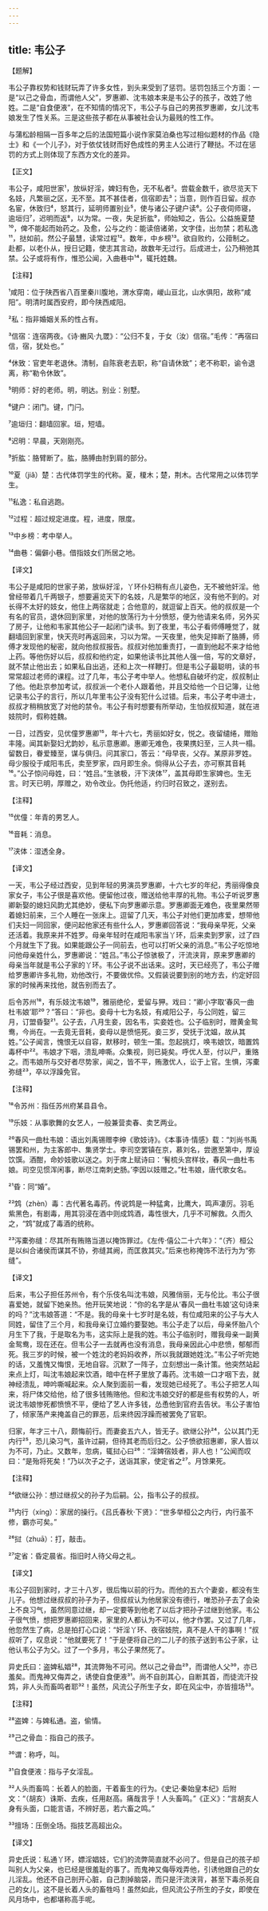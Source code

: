 ```yaml
---
---
---
```

title: 韦公子
---




【题解】


韦公子靠权势和钱财玩弄了许多女性，到头来受到了惩罚。惩罚包括三个方面：一是“以己之骨血，而谓他人父”，罗惠卿、沈韦娘本来是韦公子的孩子，改姓了他姓。二是“自食便液”，在不知情的情况下，韦公子与自己的男孩罗惠卿，女儿沈韦娘发生了性关系。三是这些孩子都在从事被社会认为最贱的性工作。

与蒲松龄相隔一百多年之后的法国短篇小说作家莫泊桑也写过相似题材的作品《隐士》和《一个儿子》，对于依仗钱财而好色成性的男主人公进行了鞭挞。不过在惩罚的方式上则体现了东西方文化的差异。

【正文】

韦公子，咸阳世家¹，放纵好淫，婢妇有色，无不私者²。尝载金数千，欲尽览天下名妓，凡繁丽之区，无不至。其不甚佳者，信宿即去³；当意，则作百日留。叔亦名宦，休致归⁴，怒其行，延明师置别业⁵，使与诸公子键户读⁶。公子夜伺师寝，逾垣归⁷，迟明而返⁸，以为常。一夜，失足折肱⁹，师始知之，告公。公益施夏楚¹⁰，俾不能起而始药之。及愈，公与之约：能读倍诸弟，文字佳，出勿禁；若私逸¹¹，挞如前。然公子最慧，读常过程¹²。数年，中乡榜¹³。欲自败约，公箝制之。赴都，以老仆从，授日记籍，使志其言动，故数年无过行。后成进士，公乃稍弛其禁。公子或将有作，惟恐公闻，入曲巷中¹⁴，辄托姓魏。





【注释】


¹咸阳：位于陕西省八百里秦川腹地，渭水穿南，嵕山亘北，山水俱阳，故称“咸阳”。明清时属西安府，即今陕西咸阳。

²私：指非婚姻关系的性占有。

³信宿：连宿两夜。《诗·豳风·九罭》：“公归不复，于女（汝）信宿。”毛传：“再宿曰信，宿，犹处也。”

⁴休致：官吏年老退休。清制，自陈衰老去职，称“自请休致”；老不称职，谕令退离，称“勒令休致”。

⁵明师：好的老师。明，明达。别业：别墅。

⁶键户：闭门。键，门闩。

⁷逾垣归：翻墙回家。垣，短墙。

⁸迟明：早晨，天刚刚亮。

⁹折肱：胳臂断了。肱，胳膊由肘到肩的部分。

¹⁰夏（jiǎ）楚：古代体罚学生的代称。夏，榎木；楚，荆木。古代常用之以体罚学生。

¹¹私逸：私自逃跑。

¹²过程：超过规定进度。程，进度，限度。

¹³中乡榜：考中举人。

¹⁴曲巷：偏僻小巷。借指妓女们所居之地。





【译文】


韦公子是咸阳的世家子弟，放纵好淫，丫环仆妇稍有点儿姿色，无不被他奸淫。他曾经带着几千两银子，想要遍览天下的名妓，凡是繁华的地区，没有他不到的。对长得不太好的妓女，他住上两宿就走；合他意的，就逗留上百天。他的叔叔是一个有名的官员，退休回到家里，对他的放荡行为十分愤怒，便为他请来名师，另外买了房子，让他和韦家其他公子一起闭门读书。到了夜里，韦公子看师傅睡觉了，就翻墙回到家里，快天亮时再返回来，习以为常。一天夜里，他失足摔断了胳膊，师傅才发现他的秘密，就向他叔叔报告。叔叔对他加重责打，一直到他起不来才给他上药。等他伤好以后，叔叔和他约定，如果他读书比其他人强一倍，写的文章好，就不禁止他出去；如果私自出逃，还和上次一样鞭打。但是韦公子最聪明，读的书常常超过老师的课程。过了几年，韦公子考中举人。他想私自破坏约定，叔叔制止了他。他赴京参加考试，叔叔派一个老仆人跟着他，并且交给他一个日记簿，让他记录韦公子的言行，所以几年里韦公子没有犯什么过错。后来，韦公子考中进士，叔叔才稍稍放宽了对他的禁令。韦公子有时想要有所举动，生怕叔叔知道，就在进妓院时，假称姓魏。

一日，过西安，见优僮罗惠卿¹⁵，年十六七，秀丽如好女，悦之。夜留缱绻，赠贻丰隆。闻其新娶妇尤韵妙，私示意惠卿。惠卿无难色，夜果携妇至，三人共一榻。留数日，眷爱臻至，谋与俱归。问其家口，答云：“母早丧，父存。某原非罗姓。母少服役于咸阳韦氏，卖至罗家，四月即生余。倘得从公子去，亦可察其音耗¹⁶。”公子惊问母姓，曰：“姓吕。”生骇极，汗下浃体¹⁷，盖其母即生家婢也。生无言。时天已明，厚赠之，劝令改业。伪托他适，约归时召致之，遂别去。





【注释】


¹⁵优僮：年青的男艺人。

¹⁶音耗：消息。

¹⁷浃体：湿透全身。





【译文】


一天，韦公子经过西安，见到年轻的男演员罗惠卿，十六七岁的年纪，秀丽得像良家女子，韦公子很是喜欢他。便留他过夜，赠送给他丰厚的礼物。韦公子听说罗惠卿新娶的媳妇风韵尤其绝妙，便私下向罗惠卿示意。罗惠卿面无难色，夜里果然带着媳妇前来，三个人睡在一张床上。逗留了几天，韦公子对他们更加疼爱，想带他们夫妇一同回家，便问起他家还有些什么人，罗惠卿回答说：“我母亲早死，父亲还活着。我原来并不姓罗。母亲年轻时在咸阳韦家当丫环，后来卖到罗家，过了四个月就生下了我。如果能跟公子一同前去，也可以打听父亲的消息。”韦公子吃惊地问他母亲姓什么，罗惠卿说：“姓吕。”韦公子惊骇极了，汗流浃背，原来罗惠卿的母亲当年就是韦公子家的丫环。韦公子说不出话来。这时，天已经亮了，韦公子赠给罗惠卿许多礼物，劝他改行，不要做优伶。又假装说要到别的地方去，约定好回家的时候再来找他，就告别而去了。

后令苏州¹⁸，有乐妓沈韦娘¹⁹，雅丽绝伦，爱留与狎。戏曰：“卿小字取‘春风一曲杜韦娘’耶²⁰？”答曰：“非也。妾母十七为名妓，有咸阳公子，与公同姓，留三月，订盟昏娶²¹。公子去，八月生妾，因名韦，实妾姓也。公子临别时，赠黄金鸳鸯，今尚在。一去竟无音耗，妾母以是愤悒死。妾三岁，受抚于沈媪，故从其姓。”公子闻言，愧恨无以自容，默移时，顿生一策。忽起挑灯，唤韦娘饮，暗置鸩毒杯中²²。韦娘才下咽，溃乱呻嘶。众集视，则已毙矣。呼优人至，付以尸，重赂之。而韦娘所与交好者尽势家，闻之，皆不平，贿激优人，讼于上官。生惧，泻橐弥缝²³，卒以浮躁免官。





【注释】


¹⁸令苏州：指任苏州府某县县令。

¹⁹乐妓：从事歌舞的女艺人，一般兼营卖春、卖艺两业。

²⁰春风一曲杜韦娘：语出刘禹锡赠李绅《歌妓诗》。《本事诗·情感》载：“刘尚书禹锡罢和州，为主客郎中、集贤学士。李司空罢镇在京，慕刘名，尝邀至第中，厚设饮馔。酒酣，命妙妓歌以送之。刘于席上赋诗曰：‘鬌梳头宫样妆，春风一曲杜韦娘。司空见惯浑闲事，断尽江南刺史肠。’李因以妓赠之。”杜韦娘，唐代歌女名。

²¹昏：同“婚”。

²²鸩（zhèn）毒：古代著名毒药。传说鸩是一种猛禽，比鹰大，鸣声凄厉。羽毛紫黑色，有剧毒，用其羽浸在酒中则成鸩酒，毒性很大，几乎不可解救。久而久之，“鸩”就成了毒酒的统称。

²³泻橐弥缝：尽其所有贿赂当道以掩饰罪过。《左传·僖公二十六年》：“（齐）桓公是以纠合诸侯而谋其不协，弥缝其阙，而匡救其灾。”后来也称掩饰不法行为为“弥缝”。





【译文】


后来，韦公子担任苏州令，有个乐伎名叫沈韦娘，风雅俏丽，无与伦比。韦公子很喜爱她，就留下她亲热。他开玩笑地说：“你的名字是从‘春风一曲杜韦娘’这句诗来的吗？”沈韦娘答道：“不是。我的母亲十七岁时是名妓，有位咸阳来的公子与大人同姓，留住了三个月，和我母亲订立婚约要娶她。韦公子走了以后，母亲怀胎八个月生下了我，于是取名为韦，这实际上是我的姓。韦公子临别时，赠我母亲一副黄金鸳鸯，现在还在。但韦公子一去就再也没有消息，我母亲因此心中悲愤，郁郁而死。我三岁的时候，被一个姓沈的老妈妈收养，所以我就跟她姓沈。”韦公子听完她的话，又羞愧又悔恨，无地自容。沉默了一阵子，立刻想出一条计策。他突然站起来点上灯，叫沈韦娘起来饮酒，暗中在杯子里放了毒药。沈韦娘一口才咽下去，就神经溃乱，呻吟嘶喊起来。众人聚到面前一看，发现她已经死了。韦公子把艺人叫来，将尸体交给他，给了很多钱贿赂他。但和沈韦娘交好的都是些有权势的人，听说沈韦娘惨死都愤愤不平，便给了艺人许多钱，怂恿他到官府去告状。韦公子害怕了，倾家荡产来掩盖自己的罪恶，后来终因浮躁而被罢免了官职。

归家，年才三十八，颇悔前行。而妻妾五六人，皆无子。欲继公孙²⁴，公以其门无内行²⁵，恐儿染习气，虽许过嗣，但待其老而后归之。公子愤欲招惠卿，家人皆以为不可，乃止。又数年，忽病，辄挝心曰²⁶：“淫婢宿妓者，非人也！”公闻而叹曰：“是殆将死矣！”乃以次子之子，送诣其家，使定省之²⁷。月馀果死。





【注释】


²⁴欲继公孙：想过继叔父的孙子为后嗣。公，指韦公子的叔叔。

²⁵内行（xíng）：家居的操行。《吕氏春秋·下贤》：“世多举桓公之内行，内行虽不修，霸亦可矣。”

²⁶挝（zhuā）：打，敲击。

²⁷定省：昏定晨省。指旧时人待父母之礼。





【译文】


韦公子回到家时，才三十八岁，很后悔以前的行为。而他的五六个妻妾，都没有生儿子。他想过继叔叔的孙子为子，但叔叔认为他居家没有德行，唯恐孙子去了会染上不良习气，虽然同意过继，却一定要等到他老了以后才把孙子过继到他家。韦公子很气愤，想把罗惠卿招回来，家里的人都认为不可以，他才作罢。又过了几年，他忽然生了病，总是拍打心口说：“奸淫丫环、夜宿妓院，真不是人干的事啊！”叔叔听了，叹息说：“他就要死了！”于是便将自己的二儿子的孩子送到韦公子家，让他认韦公子为父。过了一个多月，韦公子果然死了。

异史氏曰：盗婢私娼²⁸，其流弊殆不可问。然以己之骨血²⁹，而谓他人父³⁰，亦已羞矣。而鬼神又侮弄之，诱使自食便液³¹。尚不自剖其心，自断其首，而徒流汗投鸩，非人头而畜鸣者耶³²！虽然，风流公子所生子女，即在风尘中，亦皆擅场³³。





【注释】


²⁸盗婢：与婢私通。盗，偷情。

²⁹己之骨血：指自己的孩子。

³⁰谓：称呼，叫。

³¹自食便液：指与子女淫乱。

³²人头而畜鸣：长着人的脸面，干着畜生的行为。《史记·秦始皇本纪》后附文：“（胡亥）诛斯、去疾，任用赵高。痛哉言乎！人头畜鸣。”《正义》：“言胡亥人身有头面，口能言语，不辨好恶，若六畜之鸣。”

³³擅场：压倒全场。指技艺高超出众。





【译文】


异史氏说：私通丫环，嫖淫娼妓，它们的流弊简直就不必问了。但是自己的孩子却叫别人为父亲，也已经是很羞耻的事了。而鬼神又侮辱戏弄他，引诱他跟自己的女儿淫乱。他还不自己剖开心脏，自己割掉脑袋，而只是汗流浃背，甚至下毒杀死自己的女儿，这不是长着人头的畜牲吗！虽然如此，但风流公子所生的子女，即使在风月场中，也都堪称高手呢。